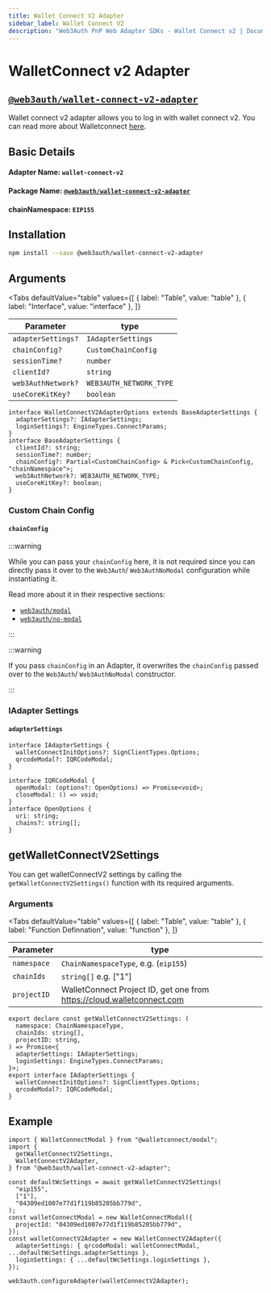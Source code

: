 ```yaml
---
title: Wallet Connect V2 Adapter
sidebar_label: Wallet Connect V2
description: "Web3Auth PnP Web Adapter SDKs - Wallet Connect v2 | Documentation - Web3Auth"
---
```


# WalletConnect v2 Adapter


## [`@web3auth/wallet-connect-v2-adapter`](https://npmjs.com/package/@web3auth/wallet-connect-v2-adapter)

Wallet connect v2 adapter allows you to log in with wallet connect v2. You can read more about
Walletconnect [here](https://docs.walletconnect.com/).

## Basic Details

#### Adapter Name: `wallet-connect-v2`

#### Package Name: [`@web3auth/wallet-connect-v2-adapter`](https://npmjs.com/package/@web3auth/wallet-connect-v2-adapter)

#### chainNamespace: `EIP155`

## Installation

```bash npm2yarn
npm install --save @web3auth/wallet-connect-v2-adapter
```

## Arguments

<Tabs
  defaultValue="table"
  values={[
    { label: "Table", value: "table" },
    { label: "Interface", value: "interface" },
  ]}
>

<TabItem value="table">

| Parameter          | type                    |
| ------------------ | ----------------------- |
| `adapterSettings?` | `IAdapterSettings`      |
| `chainConfig?`     | `CustomChainConfig`     |
| `sessionTime?`     | `number`                |
| `clientId?`        | `string`                |
| `web3AuthNetwork?` | `WEB3AUTH_NETWORK_TYPE` |
| `useCoreKitKey?`   | `boolean`               |

</TabItem>

<TabItem value="interface">

```tsx
interface WalletConnectV2AdapterOptions extends BaseAdapterSettings {
  adapterSettings?: IAdapterSettings;
  loginSettings?: EngineTypes.ConnectParams;
}
interface BaseAdapterSettings {
  clientId?: string;
  sessionTime?: number;
  chainConfig?: Partial<CustomChainConfig> & Pick<CustomChainConfig, "chainNamespace">;
  web3AuthNetwork?: WEB3AUTH_NETWORK_TYPE;
  useCoreKitKey?: boolean;
}
```

</TabItem>

</Tabs>

### Custom Chain Config

#### `chainConfig`

:::warning

While you can pass your `chainConfig` here, it is not required since you can directly pass it over
to the `Web3Auth`/ `Web3AuthNoModal` configuration while instantiating it.

Read more about it in their respective sections:

- [`web3auth/modal`](/sdk/pnp/web/modal/initialize#adding-a-custom-chain-configuration)
- [`web3auth/no-modal`](/sdk/pnp/web/no-modal/initialize#adding-a-custom-chain-configuration)

:::

:::warning

If you pass `chainConfig` in an Adapter, it overwrites the `chainConfig` passed over to the
`Web3Auth`/ `Web3AuthNoModal` constructor.

:::

### IAdapter Settings

#### `adapterSettings`

```tsx
interface IAdapterSettings {
  walletConnectInitOptions?: SignClientTypes.Options;
  qrcodeModal?: IQRCodeModal;
}

interface IQRCodeModal {
  openModal: (options?: OpenOptions) => Promise<void>;
  closeModal: () => void;
}
interface OpenOptions {
  uri: string;
  chains?: string[];
}
```

## getWalletConnectV2Settings

You can get walletConnectV2 settings by calling the `getWalletConnectV2Settings()` function with its
required arguments.

### Arguments

<Tabs
  defaultValue="table"
  values={[
    { label: "Table", value: "table" },
    { label: "Function Definnation", value: "function" },
  ]}
>

<TabItem value="table">

| Parameter   | type                                                                   |
| ----------- | ---------------------------------------------------------------------- |
| `namespace` | `ChainNamespaceType`, e.g. (`eip155`)                                  |
| `chainIds`  | `string[]` e.g. ["1"]                                                  |
| `projectID` | WalletConnect Project ID, get one from https://cloud.walletconnect.com |

</TabItem>

<TabItem value="function">

```tsx
export declare const getWalletConnectV2Settings: (
  namespace: ChainNamespaceType,
  chainIds: string[],
  projectID: string,
) => Promise<{
  adapterSettings: IAdapterSettings;
  loginSettings: EngineTypes.ConnectParams;
}>;
export interface IAdapterSettings {
  walletConnectInitOptions?: SignClientTypes.Options;
  qrcodeModal?: IQRCodeModal;
}
```

</TabItem>

</Tabs>

## Example

```tsx
import { WalletConnectModal } from "@walletconnect/modal";
import {
  getWalletConnectV2Settings,
  WalletConnectV2Adapter,
} from "@web3auth/wallet-connect-v2-adapter";

const defaultWcSettings = await getWalletConnectV2Settings(
  "eip155",
  ["1"],
  "04309ed1007e77d1f119b85205bb779d",
);
const walletConnectModal = new WalletConnectModal({
  projectId: "04309ed1007e77d1f119b85205bb779d",
});
const walletConnectV2Adapter = new WalletConnectV2Adapter({
  adapterSettings: { qrcodeModal: walletConnectModal, ...defaultWcSettings.adapterSettings },
  loginSettings: { ...defaultWcSettings.loginSettings },
});

web3auth.configureAdapter(walletConnectV2Adapter);
```
